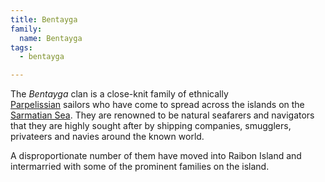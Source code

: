 ```yaml
---
title: Bentayga
family:
  name: Bentayga
tags:
  - bentayga

---
```



The *Bentayga* clan is a close-knit family of ethnically\
[Parpelissian](/world/ethnicities/parpelissian/) sailors who have come to
spread across the islands on the
[Sarmatian Sea](/world/locations/sarmatian-sea/). They are renowned to be
natural seafarers and navigators that they are highly sought after by shipping
companies, smugglers, privateers and navies around the known world.

A disproportionate number of them have moved into Raibon Island and intermarried
with some of the prominent families on the island.

<FamilyTree client:only="react" src={image.src} width={image.options.width} height={image.options.height} alt="Bentayga Family Map" />

